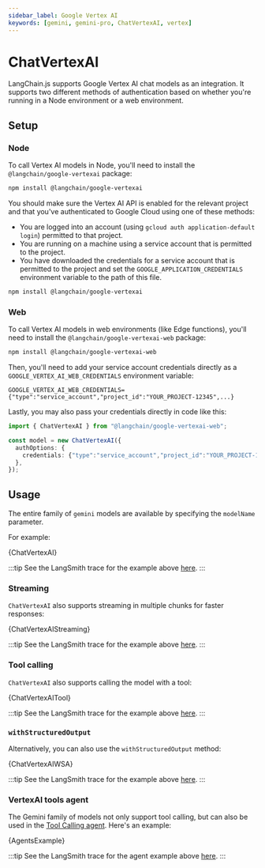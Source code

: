 ```yaml
---
sidebar_label: Google Vertex AI
keywords: [gemini, gemini-pro, ChatVertexAI, vertex]
---
```



# ChatVertexAI

LangChain.js supports Google Vertex AI chat models as an integration.
It supports two different methods of authentication based on whether you're running
in a Node environment or a web environment.

## Setup

### Node

To call Vertex AI models in Node, you'll need to install the `@langchain/google-vertexai` package:


<IntegrationInstallTooltip></IntegrationInstallTooltip>

```bash npm2yarn
npm install @langchain/google-vertexai
```


<UnifiedModelParamsTooltip></UnifiedModelParamsTooltip>

You should make sure the Vertex AI API is
enabled for the relevant project and that you've authenticated to
Google Cloud using one of these methods:

- You are logged into an account (using `gcloud auth application-default login`)
  permitted to that project.
- You are running on a machine using a service account that is permitted
  to the project.
- You have downloaded the credentials for a service account that is permitted
  to the project and set the `GOOGLE_APPLICATION_CREDENTIALS` environment
  variable to the path of this file.

<IntegrationInstallTooltip></IntegrationInstallTooltip>

```bash npm2yarn
npm install @langchain/google-vertexai
```

### Web

To call Vertex AI models in web environments (like Edge functions), you'll need to install
the `@langchain/google-vertexai-web` package:

```bash npm2yarn
npm install @langchain/google-vertexai-web
```

Then, you'll need to add your service account credentials directly as a `GOOGLE_VERTEX_AI_WEB_CREDENTIALS` environment variable:

```
GOOGLE_VERTEX_AI_WEB_CREDENTIALS={"type":"service_account","project_id":"YOUR_PROJECT-12345",...}
```

Lastly, you may also pass your credentials directly in code like this:

```typescript
import { ChatVertexAI } from "@langchain/google-vertexai-web";

const model = new ChatVertexAI({
  authOptions: {
    credentials: {"type":"service_account","project_id":"YOUR_PROJECT-12345",...},
  },
});
```

## Usage

The entire family of `gemini` models are available by specifying the `modelName` parameter.

For example:


<CodeBlock language="typescript">{ChatVertexAI}</CodeBlock>

:::tip
See the LangSmith trace for the example above [here](https://smith.langchain.com/public/9fb579d8-4987-4302-beca-29a684ae2f4c/r).
:::

### Streaming

`ChatVertexAI` also supports streaming in multiple chunks for faster responses:


<CodeBlock language="typescript">{ChatVertexAIStreaming}</CodeBlock>

:::tip
See the LangSmith trace for the example above [here](https://smith.langchain.com/public/ba4cb190-3f60-49aa-a6f8-7d31316d94cf/r).
:::

### Tool calling

`ChatVertexAI` also supports calling the model with a tool:


<CodeBlock language="typescript">{ChatVertexAITool}</CodeBlock>

:::tip
See the LangSmith trace for the example above [here](https://smith.langchain.com/public/49e1c32c-395a-45e2-afba-913aa3389137/r).
:::

### `withStructuredOutput`

Alternatively, you can also use the `withStructuredOutput` method:


<CodeBlock language="typescript">{ChatVertexAIWSA}</CodeBlock>

:::tip
See the LangSmith trace for the example above [here](https://smith.langchain.com/public/41bbbddb-f357-4bfa-a111-def8294a4514/r).
:::

### VertexAI tools agent

The Gemini family of models not only support tool calling, but can also be used in the [Tool Calling agent](/docs/modules/agents/agent_types/tool_calling_agent/).
Here's an example:


<CodeBlock language="typescript">{AgentsExample}</CodeBlock>

:::tip
See the LangSmith trace for the agent example above [here](https://smith.langchain.com/public/5615ee35-ba76-433b-8639-9b321cb6d4bf/r).
:::
